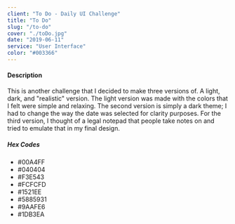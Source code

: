 ```yaml
---
client: "To Do - Daily UI Challenge"
title: "To Do"
slug: "/to-do"
cover: "./toDo.jpg"
date: "2019-06-11"
service: "User Interface"
color: "#003366"
---
```


#### Description
This is another challenge that I decided to make three versions of. A light, dark, and "realistic" version. The light version was made with the colors that I felt were simple and relaxing. The second version is simply a dark theme; I had to change the way the date was selected for clarity purposes. For the third version, I thought of a legal notepad that people take notes on and tried to emulate that in my final design. 

##### Hex Codes
* #00A4FF
* #040404
* #F3E543
* #FCFCFD
* #1521EE
* #5885931
* #9AAFE6
* #1DB3EA
